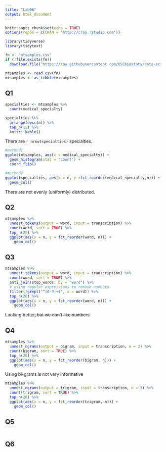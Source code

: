 ```yaml
---
title: "Lab06"
output: html_document
---
```



```r
knitr::opts_chunk$set(echo = TRUE)
options(repos = c(CRAN = "http://cran.rstudio.com"))

library(tidyverse)
library(tidytext)
```

```r
fn <- "mtsamples.csv"
if (!file.exists(fn))
  download.file("https://raw.githubusercontent.com/USCbiostats/data-science-data/master/00_mtsamples/mtsamples.csv", destfile = fn)

mtsamples <- read.csv(fn)
mtsamples <- as_tibble(mtsamples)
```

## Q1

```r
specialties <- mtsamples %>%
  count(medical_specialty)

specialties %>%
  arrange(desc(n)) %>%
  top_n(15) %>%
  knitr::kable()
```

There are `r nrow(specialties)` specialties.

```r
#method1
ggplot(mtsamples, aes(x = medical_specialty)) +
  geom_histogram(stat = "count") +
  coord_flip()
```

```r
#method2
ggplot(specialties, aes(x = n, y =fct_reorder(medical_specialty,n))) +
  geom_col()
```


There are not evenly (uniformly) distributed.

## Q2

```r
mtsamples %>%
  unnest_tokens(output = word, input = transcription) %>%
  count(word, sort = TRUE) %>%
  top_n(20) %>%
  ggplot(aes(x = n, y = fct_reorder(word, n))) +
    geom_col()
```

## Q3

```r
mtsamples %>%
  unnest_tokens(output = word, input = transcription) %>%
  count(word, sort = TRUE) %>%
  anti_join(stop_words, by = "word") %>%
  # using regular expressions to remove numbers
  filter(!grepl("^[0-9]+$", x = word)) %>%
  top_n(20) %>%
  ggplot(aes(x = n, y = fct_reorder(word, n))) +
    geom_col()
```

Looking better~~, but we don't like numbers~~.

## Q4

```r
mtsamples %>%
  unnest_ngrams(output = bigram, input = transcription, n = 2) %>%
  count(bigram, sort = TRUE) %>%
  top_n(20) %>%
  ggplot(aes(x = n, y = fct_reorder(bigram, n))) +
    geom_col()
```

Using bi-grams is not very informative

```r
mtsamples %>%
  unnest_ngrams(output = trigram, input = transcription, n = 3) %>%
  count(trigram, sort = TRUE) %>%
  top_n(20) %>%
  ggplot(aes(x = n, y = fct_reorder(trigram, n))) +
    geom_col()
```

## Q5

```r

```

## Q6

```r

```

